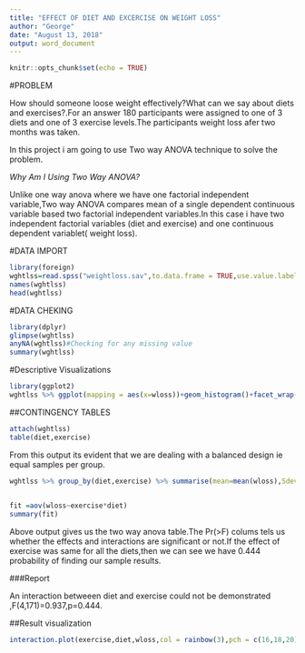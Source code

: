 ---
title: "EFFECT OF DIET AND EXCERCISE ON WEIGHT LOSS"
author: "George"
date: "August 13, 2018"
output: word_document
---

```{r setup, include=FALSE}
knitr::opts_chunk$set(echo = TRUE)
```

#PROBLEM

How should someone loose weight effectively?What can we say about diets and exercises?.For an answer 180 participants were assigned to one of 3 diets and one of 3 exercise levels.The participants weight loss afer two months was taken.

In this project i am going to use Two way ANOVA technique to solve the problem.

*Why Am I Using Two Way ANOVA?*

Unlike one way anova where we have one factorial independent variable,Two way ANOVA compares mean of a single dependent continuous variable based two factorial independent variables.In this case i have two independent factorial variables (diet and exercise) and one continuous dependent variablet( weight loss).


#DATA IMPORT

```{r}
library(foreign)
wghtlss=read.spss("weightloss.sav",to.data.frame = TRUE,use.value.labels = TRUE)
names(wghtlss)
head(wghtlss)
```
#DATA CHEKING

```{r}
library(dplyr)
glimpse(wghtlss)
anyNA(wghtlss)#Checking for any missing value
summary(wghtlss)
```

#Descriptive Visualizations

```{r}
library(ggplot2)
wghtlss %>% ggplot(mapping = aes(x=wloss))+geom_histogram()+facet_wrap(~exercise)
```

##CONTINGENCY TABLES
```{r}
attach(wghtlss)
table(diet,exercise)
```

From this output its evident that we are dealing with a balanced design ie equal samples per group.

```{r}
wghtlss %>% group_by(diet,exercise) %>% summarise(mean=mean(wloss),Sdev=sd(wloss),Min=min(wloss),Max=max(wloss))
  
```
```{r}
fit =aov(wloss~exercise*diet)
summary(fit)
```

Above output gives us the two way anova table.The Pr(>F) colums tels us whether the effects and interactions are significant or not.If the effect of exercise was same for all the diets,then we can see we have 0.444 probability of finding our sample results.

###Report

An interaction betweeen diet and exercise could not be demonstrated ,F(4,171)=0.937,p=0.444.

##Result visualization

```{r}
interaction.plot(exercise,diet,wloss,col = rainbow(3),pch = c(16,18,20),main = "interaction between Exercise and Diet")
```














